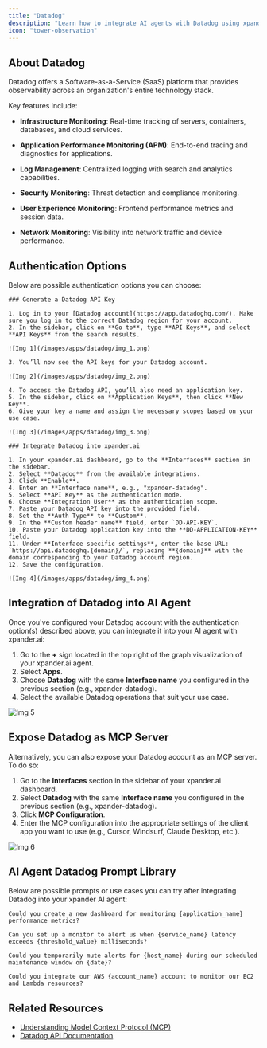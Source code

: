 ```yaml
---
title: "Datadog"
description: "Learn how to integrate AI agents with Datadog using xpander.ai. Create intelligent observability workflows that automatically detect anomalies, correlate incidents across your stack, and trigger remediation actions."
icon: "tower-observation"
---
```


## About Datadog

Datadog offers a Software-as-a-Service (SaaS) platform that provides observability across an organization's entire technology stack.

Key features include:

- **Infrastructure Monitoring**: Real-time tracking of servers, containers, databases, and cloud services.

- **Application Performance Monitoring (APM)**: End-to-end tracing and diagnostics for applications.

- **Log Management**: Centralized logging with search and analytics capabilities.

- **Security Monitoring**: Threat detection and compliance monitoring.

- **User Experience Monitoring**: Frontend performance metrics and session data.

- **Network Monitoring**: Visibility into network traffic and device performance.


## Authentication Options

Below are possible authentication options you can choose:

<Tabs>

  <Tab title="API Access">

    ### Generate a Datadog API Key

    1. Log in to your [Datadog account](https://app.datadoghq.com/). Make sure you log in to the correct Datadog region for your account.  
    2. In the sidebar, click on **Go to**, type **API Keys**, and select **API Keys** from the search results.

    ![Img 1](/images/apps/datadog/img_1.png)

    3. You’ll now see the API keys for your Datadog account.

    ![Img 2](/images/apps/datadog/img_2.png)

    4. To access the Datadog API, you’ll also need an application key.  
    5. In the sidebar, click on **Application Keys**, then click **New Key**.  
    6. Give your key a name and assign the necessary scopes based on your use case.

    ![Img 3](/images/apps/datadog/img_3.png)

    ### Integrate Datadog into xpander.ai

    1. In your xpander.ai dashboard, go to the **Interfaces** section in the sidebar.  
    2. Select **Datadog** from the available integrations.  
    3. Click **Enable**.  
    4. Enter an **Interface name**, e.g., "xpander-datadog".  
    5. Select **API Key** as the authentication mode.  
    6. Choose **Integration User** as the authentication scope.  
    7. Paste your Datadog API key into the provided field.  
    8. Set the **Auth Type** to **Custom**.  
    9. In the **Custom header name** field, enter `DD-API-KEY`.  
    10. Paste your Datadog application key into the **DD-APPLICATION-KEY** field.  
    11. Under **Interface specific settings**, enter the base URL: `https://api.datadoghq.{domain}/`, replacing **{domain}** with the domain corresponding to your Datadog account region.  
    12. Save the configuration.

    ![Img 4](/images/apps/datadog/img_4.png)

  </Tab>
</Tabs>

## Integration of Datadog into AI Agent

Once you've configured your Datadog account with the authentication option(s) described above, you can integrate it into your AI agent with xpander.ai:

1. Go to the **+** sign located in the top right of the graph visualization of your xpander.ai agent.  
2. Select **Apps**.  
3. Choose **Datadog** with the same **Interface name** you configured in the previous section (e.g., xpander-datadog).  
4. Select the available Datadog operations that suit your use case.  

![Img 5](/images/apps/datadog/img_5.png)

## Expose Datadog as MCP Server

Alternatively, you can also expose your Datadog account as an MCP server. To do so:

1. Go to the **Interfaces** section in the sidebar of your xpander.ai dashboard.  
2. Select **Datadog** with the same **Interface name** you configured in the previous section (e.g., xpander-datadog).  
3. Click **MCP Configuration**.  
4. Enter the MCP configuration into the appropriate settings of the client app you want to use (e.g., Cursor, Windsurf, Claude Desktop, etc.).

![Img 6](/images/apps/datadog/img_6.png)

## AI Agent Datadog Prompt Library

Below are possible prompts or use cases you can try after integrating Datadog into your xpander AI agent:

```
Could you create a new dashboard for monitoring {application_name} performance metrics?
```

````
Can you set up a monitor to alert us when {service_name} latency exceeds {threshold_value} milliseconds?
````

```
Could you temporarily mute alerts for {host_name} during our scheduled maintenance window on {date}?
```

```
Could you integrate our AWS {account_name} account to monitor our EC2 and Lambda resources?
```

## Related Resources

- [Understanding Model Context Protocol (MCP)](/docs/05-human-interfaces/04-mcp)
- [Datadog API Documentation](https://docs.datadoghq.com/api/latest/?tab=java)